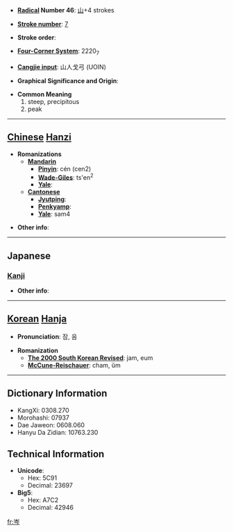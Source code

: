 * '''[[Wiktionary:Chinese radical index| Radical]] Number 46''': [[Wiktionary:Chinese radical index 山|山]]+4 strokes

* '''[[Wiktionary:Chinese total strokes index|Stroke number]]''': [[Wiktionary:Chinese total strokes index 7|7]]

* '''Stroke order''': 

* '''[[Wiktionary:Chinese four corner index|Four-Corner System]]''': 2220<sub>7</sub>

* '''[[Wiktionary:Chinese Cangjie index|Cangjie input]]''': 山人戈弓 (UOIN)

* '''Graphical Significance and Origin''': 

* '''Common Meaning'''
*#steep, precipitous
*# peak


----

== [[Chinese]] [[Hanzi]] ==

* '''Romanizations'''
** '''[[Mandarin]]'''
*** '''[[Pinyin]]''': cén (cen2)
*** '''[[Wade-Giles]]''': ts'en<sup>2</sup>
*** '''[[Yale]]''': 
** '''[[Cantonese]]'''
*** '''[[Jyutping]]''':
*** '''[[Penkyamp]]''': 
*** '''[[Yale]]''': sam4

* '''Other info''': 

----

==Japanese==
===[[Kanji]]===
{{kanji|on readings=[[しん]] (shin), [[しむ]] (shimu), [[じん]] (jin), [[じむ]] (jimu), [[ぎん]] (gin)
|kun readings=[[みね]] (mine)
}}

* '''Other info''':  

----

== [[Korean]] [[Hanja]] ==

* '''Pronunciation''': 잠, 음

* '''Romanization'''
** '''[[The 2000 South Korean Revised Romanization|The 2000 South Korean Revised]]''': jam, eum
** '''[[McCune-Reischauer]]''': cham, ŭm

----

== Dictionary Information ==

* KangXi: 0308.270
* Morohashi: 07937
* Dae Jaweon: 0608.060
* Hanyu Da Zidian: 10763.230

== Technical Information ==

* '''Unicode''':
** Hex: 5C91
** Decimal: 23697
* '''Big5''':
** Hex: A7C2
** Decimal: 42946

[[fr:岑]]